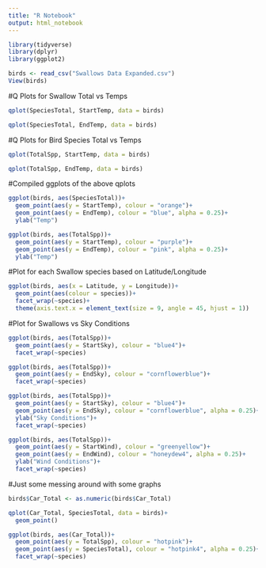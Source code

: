 ---
title: "R Notebook"
output: html_notebook
---

```{r}
library(tidyverse)
library(dplyr)
library(ggplot2)

birds <- read_csv("Swallows Data Expanded.csv")
View(birds)
```

#Q Plots for Swallow Total vs Temps 
```{r}
qplot(SpeciesTotal, StartTemp, data = birds)
```

```{r}
qplot(SpeciesTotal, EndTemp, data = birds)
```

#Q Plots for Bird Species Total vs Temps
```{r}
qplot(TotalSpp, StartTemp, data = birds)
```

```{r}
qplot(TotalSpp, EndTemp, data = birds)
```

#Compiled ggplots of the above qplots
```{r}
ggplot(birds, aes(SpeciesTotal))+
  geom_point(aes(y = StartTemp), colour = "orange")+
  geom_point(aes(y = EndTemp), colour = "blue", alpha = 0.25)+
  ylab("Temp")
```

```{r}
ggplot(birds, aes(TotalSpp))+
  geom_point(aes(y = StartTemp), colour = "purple")+
  geom_point(aes(y = EndTemp), colour = "pink", alpha = 0.25)+
  ylab("Temp")
```

#Plot for each Swallow species based on Latitude/Longitude
```{r}
ggplot(birds, aes(x = Latitude, y = Longitude))+
  geom_point(aes(colour = species))+
  facet_wrap(~species)+
  theme(axis.text.x = element_text(size = 9, angle = 45, hjust = 1))
```

#Plot for Swallows vs Sky Conditions
```{r}
ggplot(birds, aes(TotalSpp))+
  geom_point(aes(y = StartSky), colour = "blue4")+
  facet_wrap(~species)
```

```{r}
ggplot(birds, aes(TotalSpp))+
  geom_point(aes(y = EndSky), colour = "cornflowerblue")+
  facet_wrap(~species)
```

```{r}
ggplot(birds, aes(TotalSpp))+
  geom_point(aes(y = StartSky), colour = "blue4")+
  geom_point(aes(y = EndSky), colour = "cornflowerblue", alpha = 0.25)+
  ylab("Sky Conditions")+
  facet_wrap(~species)
```

```{r}
ggplot(birds, aes(TotalSpp))+
  geom_point(aes(y = StartWind), colour = "greenyellow")+
  geom_point(aes(y = EndWind), colour = "honeydew4", alpha = 0.25)+
  ylab("Wind Conditions")+
  facet_wrap(~species)
```

#Just some messing around with some graphs
```{r}
birds$Car_Total <- as.numeric(birds$Car_Total)

qplot(Car_Total, SpeciesTotal, data = birds)+
  geom_point()
```
```{r}
ggplot(birds, aes(Car_Total))+
  geom_point(aes(y = TotalSpp), colour = "hotpink")+
  geom_point(aes(y = SpeciesTotal), colour = "hotpink4", alpha = 0.25)+
  facet_wrap(~species)
```







